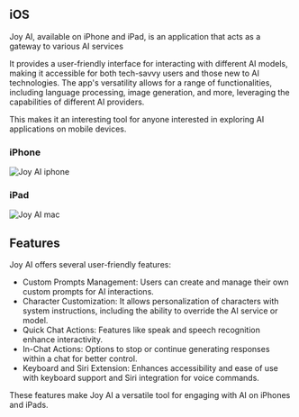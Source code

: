 ## iOS

Joy AI, available on iPhone and iPad, is an application that acts as a gateway to various AI services

It provides a user-friendly interface for interacting with different AI models, making it accessible for both tech-savvy users and those new to AI technologies. The app's versatility allows for a range of functionalities, including language processing, image generation, and more, leveraging the capabilities of different AI providers. 

This makes it an interesting tool for anyone interested in exploring AI applications on mobile devices.

### iPhone

<div style={{
    display: "flex",
    justifyContent: "center",
    margin: "2rem auto"
}}>
    <img 
        src="https://user-images.githubusercontent.com/2284279/291597813-26e6d8dc-36cb-466c-8e48-ed0c9b7f66be.png" 
        alt="Joy AI iphone" 
        style={{ width: "80%", borderRadius: "8px" }} 
    />
</div>


### iPad
<div style={{
    display: "flex",
    justifyContent: "center",
    margin: "2rem auto"
}}>
    <img 
        src="https://user-images.githubusercontent.com/2284279/291598295-b07f6729-1604-4aae-90d4-3335be97f970.png" 
        alt="Joy AI mac" 
        style={{ width: "80%", borderRadius: "8px" }} 
    />
</div>

## Features

Joy AI offers several user-friendly features:

- Custom Prompts Management: Users can create and manage their own custom prompts for AI interactions.
- Character Customization: It allows personalization of characters with system instructions, including the ability to override the AI service or model.
- Quick Chat Actions: Features like speak and speech recognition enhance interactivity.
- In-Chat Actions: Options to stop or continue generating responses within a chat for better control.
- Keyboard and Siri Extension: Enhances accessibility and ease of use with keyboard support and Siri integration for voice commands.

These features make Joy AI a versatile tool for engaging with AI on iPhones and iPads.
